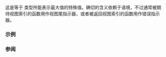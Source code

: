 {{cpp/string/basic_string_view/title|npos}}
{{cpp/string/basic_string_view/navbar}}
{{ddcl|since=c++17|1=
static constexpr size_type npos = size_type(-1);
}}

这是等于 {{rlpt|/#成员类型|size_type}} 类型所能表示最大值的特殊值。确切的含义依赖于语境，不过通常被期待视图索引的函数用作视图尾指示器，或者被返回视图索引的函数用作错误指示器。

===示例===
{{example
|
|code=
#include &lt;string_view&gt;

constexpr bool
contains(std::string_view const what, std::string_view const where) noexcept
{
    return std::string_view::npos != where.find(what);
}

int main()
{
    using namespace std::literals;

    static_assert(contains("water", "in a bottle of water"));
    static_assert(!contains("wine", "in a bottle of champagne"));
    static_assert(""sv.npos == "haystack"sv.find("needle"));
}
}}

===参阅===
{{dsc begin}}
{{dsc inc|cpp/string/basic_string/dsc npos}}
{{dsc end}}

{{langlinks|en|es|ja}}